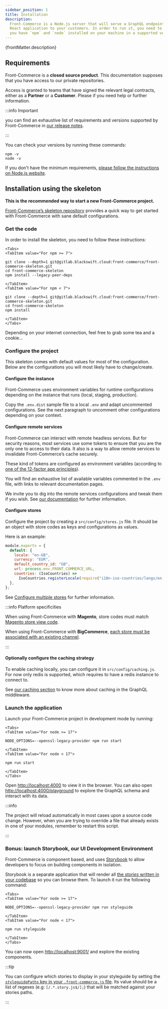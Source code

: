 ```yaml
---
sidebar_position: 1
title: Installation
description:
  Front-Commerce is a Node.js server that will serve a GraphQL endpoint and a
  React application to your customers. In order to run it, you need to make sure
  you have `npm` and `node` installed on your machine in a supported version.
---
```


<p>{frontMatter.description}</p>


## Requirements

Front-Commerce is a **closed source product**. This documentation supposes that
you have access to our private repositories.

Access is granted to teams that have signed the relevant legal contracts, either
as a **Partner** or a **Customer**. Please <ContactLink /> if you need help or
further information.

:::info Important

you can find an exhaustive list of requirements and versions supported by
Front-Commerce in [our release notes](/docs/appendices/release-notes).

:::

You can check your versions by running these commands:

```shell
npm -v
node -v
```

If you don't have the minimum requirements,
[please follow the instructions on Node.js website](https://nodejs.org/).

## Installation using the skeleton

**This is the recommended way to start a new Front-Commerce project.**

[Front-Commerce’s skeleton repository](https://gitlab.blackswift.cloud/front-commerce/front-commerce-skeleton)
provides a quick way to get started with Front-Commerce with sane default
configurations.

### Get the code

In order to install the skeleton, you need to follow these instructions:

```mdx-code-block
<Tabs>
<TabItem value="For npm >= 7">
```

```shell
git clone --depth=1 git@gitlab.blackswift.cloud:front-commerce/front-commerce-skeleton.git
cd front-commerce-skeleton
npm install --legacy-peer-deps
```

```mdx-code-block
</TabItem>
<TabItem value="For npm < 7">
```

```shell
git clone --depth=1 git@gitlab.blackswift.cloud:front-commerce/front-commerce-skeleton.git
cd front-commerce-skeleton
npm install
```

```mdx-code-block
</TabItem>
</Tabs>
```

Depending on your internet connection, feel free to grab some tea and a cookie…

### Configure the project

This skeleton comes with default values for most of the configuration. Below are
the configurations you will most likely have to change/create.

#### Configure the instance

Front-Commerce uses environment variables for runtime configurations depending
on the instance that runs (local, staging, production).

Copy the `.env.dist` sample file to a local `.env` and adapt uncommented
configurations. See the next paragraph to uncomment other configurations
depending on your context.

#### Configure remote services

Front-Commerce can interact with remote headless services. But for security
reasons, most services use some tokens to ensure that you are the only one to
access to their data. It also is a way to allow remote services to invalidate
Front-Commerce’s cache securely.

These kind of tokens are configured as environment variables (according to
[one of the 12-factor app principles](https://12factor.net/config)).

You will find an exhaustive list of available variables commented in the `.env`
file, with links to relevant documentation pages.

We invite you to dig into the remote services configurations and tweak them if
you wish. See
[our documentation](/docs/reference/environment-variables#remote-services-configuration)
for further information.

#### Configure stores

Configure the project by creating a `src/config/stores.js` file. It should be an
object with store codes as keys and configurations as values.

Here is an example:

```js
module.exports = {
  default: {
    locale: "en-GB",
    currency: "EUR",
    default_country_id: "GB",
    url: process.env.FRONT_COMMERCE_URL,
    countries: (IsoCountries) =>
      IsoCountries.registerLocale(require("i18n-iso-countries/langs/en.json")),
  },
};
```

See [Configure multiple stores](/docs/advanced/production-ready/multistore) for
further information.

:::info Platform specificities


<Tabs>
<TabItem value="Magento">

When using Front-Commerce with **Magento**, store codes must match
[Magento store view code](https://docs.magento.com/m2/ee/user_guide/stores/stores-all-create-view.html).

</TabItem>
<TabItem value="BigCommerce">

When using Front-Commerce with **BigCommerce**, [each store must be associated
with an existing channel](/docs/bigcommerce/installation#associate-each-store-with-a-channel).

</TabItem>
</Tabs>

:::

#### Optionally configure the caching strategy

To enable caching locally, you can configure it in `src/config/caching.js`. For
now only redis is supported, which requires to have a redis instance to connect
to.

See
[our caching section](/docs/advanced/graphql/dataloaders-and-cache-invalidation)
to know more about caching in the GraphQL middleware.

### Launch the application

Launch your Front-Commerce project in development mode by running:

```mdx-code-block
<Tabs>
<TabItem value="For node >= 17">
```

```shell
NODE_OPTIONS=--openssl-legacy-provider npm run start
```

```mdx-code-block
</TabItem>
<TabItem value="For node < 17">
```

```shell
npm run start
```

```mdx-code-block
</TabItem>
</Tabs>
```

Open [http://localhost:4000](http://localhost:4000) to view it in the browser.
You can also open
[http://localhost:4000/playground](http://localhost:4000/playground) to explore
the GraphQL schema and interact with its data.

:::info

The project will reload automatically in most cases upon a source code change.
However, when you are trying to override a file that already exists in one of
your modules, remember to restart this script.

:::

### Bonus: launch Storybook, our UI Development Environment

Front-Commerce is component based, and uses
[Storybook](https://storybook.js.org/) to allow developers to focus on building
components in isolation.

Storybook is a separate application that will render all
[the _stories_ written in your codebase](https://storybook.js.org/basics/writing-stories/)
so you can browse them. To launch it run the following command:

```mdx-code-block
<Tabs>
<TabItem value="For node >= 17">
```

```shell
NODE_OPTIONS=--openssl-legacy-provider npm run styleguide
```

```mdx-code-block
</TabItem>
<TabItem value="For node < 17">
```

```shell
npm run styleguide
```

```mdx-code-block
</TabItem>
</Tabs>
```

You can now open [http://localhost:9001/](http://localhost:9001/) and explore
the existing components.

:::tip

You can configure which stories to display in your styleguide by setting the
[`styleguidePaths` key in your `.front-commerce.js` file](/docs/reference/front-commerce-js#styleguidepaths).
Its value should be a list of regexes (e.g: `[/.*.story.js$/];`) that will be
matched against your stories paths.

:::
